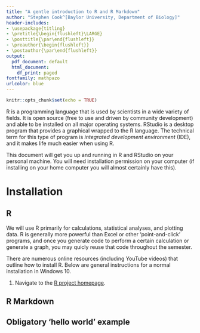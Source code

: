 ```yaml
---
title: "A gentle introduction to R and R Markdown"
author: "Stephen Cook^[Baylor University, Department of Biology]"
header-includes:
- \usepackage{titling}
- \pretitle{\begin{flushleft}\LARGE}
- \posttitle{\par\end{flushleft}}
- \preauthor{\begin{flushleft}}
- \postauthor{\par\end{flushleft}}
output:
  pdf_document: default
  html_document:
    df_print: paged
fontfamily: mathpazo
urlcolor: blue
---
```


```r
knitr::opts_chunk$set(echo = TRUE)
```
\noindent\makebox[\linewidth]{\rule{\textwidth}{0.4pt}}

R is a programming language that is used by scientists in a wide variety of fields. It is open source (free to use and driven by community development) and able to be installed on all major operating systems. RStudio is a desktop program that provides a graphical wrapped to the R language. The technical term for this type of program is *integrated development environment* (IDE), and it makes life much easier when using R.

This document will get you up and running in R and RStudio on your personal machine. You will need installation permission on your computer (if installing on your home computer you will almost certainly have this). 

\noindent\makebox[\linewidth]{\rule{\textwidth}{0.4pt}}

# Installation

## R

We will use R primarily for calculations, statistical analyses, and plotting data. R is generally more powerful than Excel or other 'point-and-click' programs, and once you generate code to perform a certain calculation or generate a graph, you may quicly reuse that code throughout the semester.

There are numerous online resources (including YouTube videos) that outline how to install R. Below are general instructions for a normal installation in Windows 10.

1. Navigate to the [R project homepage](https://www.r-project.org).

## R Markdown

## Obligatory 'hello world' example
